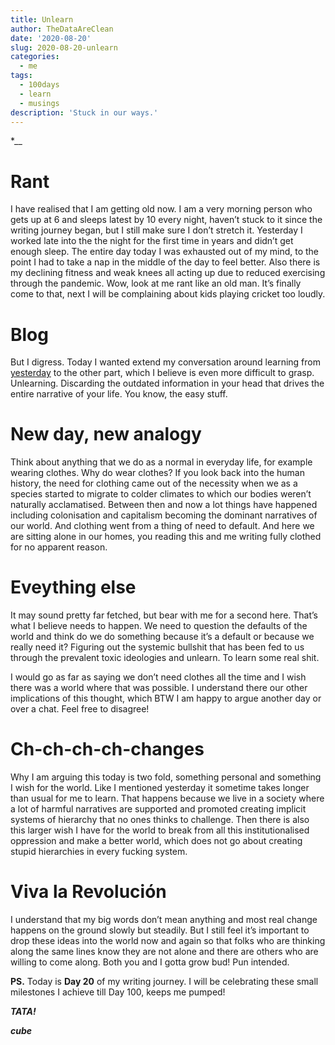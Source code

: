 ```yaml
---
title: Unlearn
author: TheDataAreClean
date: '2020-08-20'
slug: 2020-08-20-unlearn
categories:
  - me
tags:
  - 100days
  - learn
  - musings
description: 'Stuck in our ways.'
---
```


*__

# Rant
I have realised that I am getting old now. I am a very morning person who gets up at 6 and sleeps latest by 10 every night, haven't stuck to it since the writing journey began, but I still make sure I don't stretch it. Yesterday I worked late into the the night for the first time in years and didn't get enough sleep. The entire day today I was exhausted out of my mind, to the point I had to take a nap in the middle of the day to feel better. Also there is my declining fitness and weak knees all acting up due to reduced exercising through the pandemic. Wow, look at me rant like an old man. It's finally come to that, next I will be complaining about kids playing cricket too loudly. 

# Blog
But I digress. Today I wanted extend my conversation around learning from [yesterday](https://thedataareclean.com/blog/2020-08-18-inspiracion/){target="_blank"} to the other part, which I believe is even more difficult to grasp. Unlearning. Discarding the outdated information in your head that drives the entire narrative of your life. You know, the easy stuff.

# New day, new analogy
Think about anything that we do as a normal in everyday life, for example wearing clothes. Why do wear clothes? If you look back into the human history, the need for clothing came out of the necessity when we as a species started to migrate to colder climates to which our bodies weren't naturally acclamatised. Between then and now a lot things have happened including colonisation and capitalism becoming the dominant narratives of our world. And clothing went from a thing of need to default. And here we are sitting alone in our homes, you reading this and me writing fully clothed for no apparent reason.

# Eveything else
It may sound pretty far fetched, but bear with me for a second here. That's what I believe needs to happen. We need to question the defaults of the world and think do we do something because it's a default or because we really need it? Figuring out the systemic bullshit that has been fed to us through the prevalent toxic ideologies and unlearn. To learn some real shit. 

I would go as far as saying we don't need clothes all the time and I wish there was a world where that was possible. I understand there our other implications of this thought, which BTW I am happy to argue another day or over a chat. Feel free to disagree! 

# Ch-ch-ch-ch-changes
Why I am arguing this today is two fold, something personal and something I wish for the world. Like I mentioned yesterday it sometime takes longer than usual for me to learn. That happens because we live in a society where a lot of harmful narratives are supported and promoted creating implicit systems of hierarchy that no ones thinks to challenge. Then there is also this larger wish I have for the world to break from all this institutionalised oppression and make a better world, which does not go about creating stupid hierarchies in every fucking system.

# Viva la Revolución
I understand that my big words don't mean anything and most real change happens on the ground slowly but steadily. But I still feel it's important to drop these ideas into the world now and again so that folks who are thinking along the same lines know they are not alone and there are others who are willing to come along. Both you and I gotta grow bud! Pun intended.

**PS.** Today is **Day 20** of my writing journey. I will be celebrating these small milestones I achieve till Day 100, keeps me pumped!

**_TATA!_**

**_cube_**